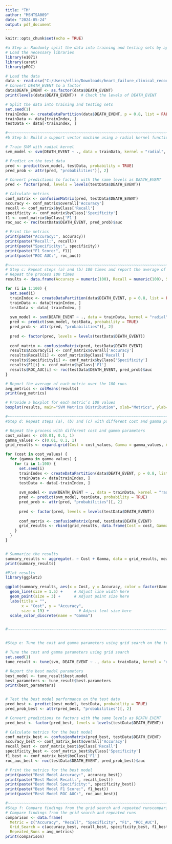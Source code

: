 ---
title: "TM"
author: "MSHTSA009"
date: "2024-05-24"
output: pdf_document
---

```{r setup, include=FALSE}
knitr::opts_chunk$set(echo = TRUE)
```


```{r cars}
#a Step a: Randomly split the data into training and testing sets by applying an 80-20 split
# Load the necessary libraries
library(e1071)
library(caret)
library(pROC)

# Load the data
data <- read.csv("C:/Users/ellio/Downloads/heart_failure_clinical_records_dataset.csv")
# Convert DEATH_EVENT to a factor
data$DEATH_EVENT <- as.factor(data$DEATH_EVENT)
print(levels(data$DEATH_EVENT))  # Check the levels of DEATH_EVENT

# Split the data into training and testing sets
set.seed(1)
trainIndex <- createDataPartition(data$DEATH_EVENT, p = 0.8, list = FALSE)
trainData <- data[trainIndex, ]
testData <- data[-trainIndex, ]

#~~~~~~~~~~~~~~~~~~~~~~~~~~~~~~~~~~~~~~~~~~~~~~~~~~~~~~~~~~~~~~~~~~~~~~~~~~~~~~~
#b Step b: Build a support vector machine using a radial kernel function with cost=0.1 and gamma=0.1. Report the classification accuracy, recall, specificity, F1 score, and ROC AUC.

# Train SVM with radial kernel
svm_model <- svm(DEATH_EVENT ~ ., data = trainData, kernel = "radial", cost = 0.1, gamma = 0.1, probability = TRUE)

# Predict on the test data
pred <- predict(svm_model, testData, probability = TRUE)
pred_prob <- attr(pred, "probabilities")[, 2]

# Convert predictions to factors with the same levels as DEATH_EVENT
pred <- factor(pred, levels = levels(testData$DEATH_EVENT))

# Calculate metrics
conf_matrix <- confusionMatrix(pred, testData$DEATH_EVENT)
accuracy <- conf_matrix$overall['Accuracy']
recall <- conf_matrix$byClass['Recall']
specificity <- conf_matrix$byClass['Specificity']
f1 <- conf_matrix$byClass['F1']
roc_auc <- roc(testData$DEATH_EVENT, pred_prob)$auc

# Print the metrics
print(paste("Accuracy:", accuracy))
print(paste("Recall:", recall))
print(paste("Specificity:", specificity))
print(paste("F1 Score:", f1))
print(paste("ROC AUC:", roc_auc))

#~~~~~~~~~~~~~~~~~~~~~~~~~~~~~~~~~~~~~~~~~~~~~~~~~~~~~~~~~~~~~~~~~~~~~~~~~~~~~~~
# Step c: Repeat steps (a) and (b) 100 times and report the average of each of these metrics over the 100 runs. Also, provide a boxplot for each metric’s 100 values.
# Repeat the process 100 times
results <- data.frame(Accuracy = numeric(100), Recall = numeric(100), Specificity = numeric(100), F1 = numeric(100), ROC_AUC = numeric(100))

for (i in 1:100) {
  set.seed(i)
  trainIndex <- createDataPartition(data$DEATH_EVENT, p = 0.8, list = FALSE)
  trainData <- data[trainIndex, ]
  testData <- data[-trainIndex, ]
  
  svm_model <- svm(DEATH_EVENT ~ ., data = trainData, kernel = "radial", cost = 0.1, gamma = 0.1, probability = TRUE)
  pred <- predict(svm_model, testData, probability = TRUE)
  pred_prob <- attr(pred, "probabilities")[, 2]
  
  pred <- factor(pred, levels = levels(testData$DEATH_EVENT))
  
  conf_matrix <- confusionMatrix(pred, testData$DEATH_EVENT)
  results$Accuracy[i] <- conf_matrix$overall['Accuracy']
  results$Recall[i] <- conf_matrix$byClass['Recall']
  results$Specificity[i] <- conf_matrix$byClass['Specificity']
  results$F1[i] <- conf_matrix$byClass['F1']
  results$ROC_AUC[i] <- roc(testData$DEATH_EVENT, pred_prob)$auc
}

# Report the average of each metric over the 100 runs
avg_metrics <- colMeans(results)
print(avg_metrics)

# Provide a boxplot for each metric’s 100 values
boxplot(results, main="SVM Metrics Distribution", xlab="Metrics", ylab="Values")

#~~~~~~~~~~~~~~~~~~~~~~~~~~~~~~~~~~~~~~~~~~~~~~~~~~~~~~~~~~~~~~~~~~~~~~~~~~~~~~~
#Step d: Repeat steps (a), (b) and (c) with different cost and gamma parameters. You are expected to explore at least 3 different values for each hyperparameter. Report your findings using appropriate tables and/or graphs.

# Repeat the process with different cost and gamma parameters
cost_values <- c(0.01, 0.1, 1)
gamma_values <- c(0.01, 0.1, 1)
grid_results <- expand.grid(Cost = cost_values, Gamma = gamma_values, Accuracy = numeric(0), Recall = numeric(0), Specificity = numeric(0), F1 = numeric(0), ROC_AUC = numeric(0))

for (cost in cost_values) {
  for (gamma in gamma_values) {
    for (i in 1:100) {
      set.seed(i)
      trainIndex <- createDataPartition(data$DEATH_EVENT, p = 0.8, list = FALSE)
      trainData <- data[trainIndex, ]
      testData <- data[-trainIndex, ]
      
      svm_model <- svm(DEATH_EVENT ~ ., data = trainData, kernel = "radial", cost = cost, gamma = gamma, probability = TRUE)
      pred <- predict(svm_model, testData, probability = TRUE)
      pred_prob <- attr(pred, "probabilities")[, 2]
      
      pred <- factor(pred, levels = levels(testData$DEATH_EVENT))
      
      conf_matrix <- confusionMatrix(pred, testData$DEATH_EVENT)
      grid_results <- rbind(grid_results, data.frame(Cost = cost, Gamma = gamma, Accuracy = conf_matrix$overall['Accuracy'], Recall = conf_matrix$byClass['Recall'], Specificity = conf_matrix$byClass['Specificity'], F1 = conf_matrix$byClass['F1'], ROC_AUC = roc(testData$DEATH_EVENT, pred_prob)$auc))
    }
  }
}


# Summarize the results
summary_results <- aggregate(. ~ Cost + Gamma, data = grid_results, mean)
print(summary_results)

#Plot results
library(ggplot2)

ggplot(summary_results, aes(x = Cost, y = Accuracy, color = factor(Gamma))) +
  geom_line(size = 1.5) +     # Adjust line width here
  geom_point(size = 3) +      # Adjust point size here
  labs(title = "", 
       x = "Cost", y = "Accuracy",
       size = 19) +             # Adjust text size here
  scale_color_discrete(name = "Gamma")


#~~~~~~~~~~~~~~~~~~~~~~~~~~~~~~~~~~~~~~~~~~~~~~~~~~~~~~~~~~~~~~~~~~~~~~~~~~~~~~~


#Step e: Tune the cost and gamma parameters using grid search on the training data and report your best model parameters. Test your best model performance on the test data.

# Tune the cost and gamma parameters using grid search
set.seed(1)
tune_result <- tune(svm, DEATH_EVENT ~ ., data = trainData, kernel = "radial", ranges = list(cost = cost_values, gamma = gamma_values), probability = TRUE)

# Report the best model parameters
best_model <- tune_result$best.model
best_parameters <- tune_result$best.parameters
print(best_parameters)


# Test the best model performance on the test data
pred_best <- predict(best_model, testData, probability = TRUE)
pred_prob_best <- attr(pred_best, "probabilities")[, 2]

# Convert predictions to factors with the same levels as DEATH_EVENT
pred_best <- factor(pred_best, levels = levels(testData$DEATH_EVENT))

# Calculate metrics for the best model
conf_matrix_best <- confusionMatrix(pred_best, testData$DEATH_EVENT)
accuracy_best <- conf_matrix_best$overall['Accuracy']
recall_best <- conf_matrix_best$byClass['Recall']
specificity_best <- conf_matrix_best$byClass['Specificity']
f1_best <- conf_matrix_best$byClass['F1']
roc_auc_best <- roc(testData$DEATH_EVENT, pred_prob_best)$auc

# Print the metrics for the best model
print(paste("Best Model Accuracy:", accuracy_best))
print(paste("Best Model Recall:", recall_best))
print(paste("Best Model Specificity:", specificity_best))
print(paste("Best Model F1 Score:", f1_best))
print(paste("Best Model ROC AUC:", roc_auc_best))

#~~~~~~~~~~~~~~~~~~~~~~~~~~~~~~~~~~~~~~~~~~~~~~~~~~~~~~~~~~~~~~~~~~~~~~~~~~~~~~~
#Step f: Compare findings from the grid search and repeated runscomparison <- data.frame(
# Compare findings from the grid search and repeated runs
comparison <- data.frame(
  Metric = c("Accuracy", "Recall", "Specificity", "F1", "ROC_AUC"),
  Grid_Search = c(accuracy_best, recall_best, specificity_best, f1_best, roc_auc_best), 
  Repeated_Runs = avg_metrics)
print(comparison)
```

